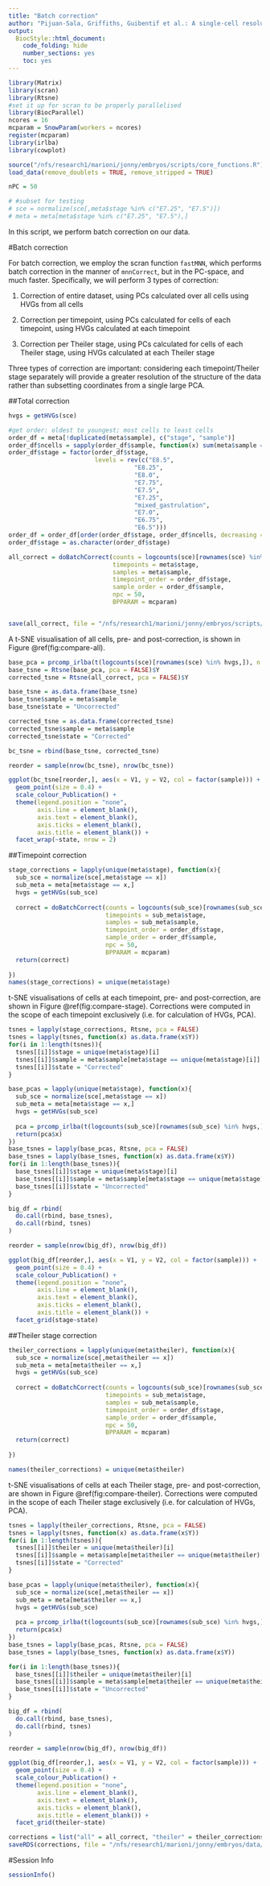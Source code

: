 ```yaml
---
title: "Batch correction"
author: "Pijuan-Sala, Griffiths, Guibentif et al.: A single-cell resolution molecular roadmap from mouse gastrulation to early organogenesis."
output:
  BiocStyle::html_document:
    code_folding: hide
    number_sections: yes
    toc: yes  
---
```



```r
library(Matrix)
library(scran)
library(Rtsne)
#set it up for scran to be properly parallelised
library(BiocParallel)
ncores = 16
mcparam = SnowParam(workers = ncores)
register(mcparam)
library(irlba)
library(cowplot)

source("/nfs/research1/marioni/jonny/embryos/scripts/core_functions.R")
load_data(remove_doublets = TRUE, remove_stripped = TRUE)

nPC = 50

# #subset for testing
# sce = normalize(sce[,meta$stage %in% c("E7.25", "E7.5")])
# meta = meta[meta$stage %in% c("E7.25", "E7.5"),]

```

In this script, we perform batch correction on our data.


#Batch correction

For batch correction, we employ the scran function `fastMNN`, which performs batch correction in the manner of `mnnCorrect`, but in the PC-space, and much faster. Specifically, we will perform 3 types of correction:

1. Correction of entire dataset, using PCs calculated over all cells using HVGs from all cells

2. Correction per timepoint, using PCs calculated for cells of each timepoint, using HVGs calculated at each timepoint

3. Correction per Theiler stage, using PCs calculated for cells of each Theiler stage, using HVGs calculated at each Theiler stage

Three types of correction are important: considering each timepoint/Theiler stage separately will provide a greater resolution of the structure of the data rather than subsetting coordinates from a single large PCA.

##Total correction

```r

hvgs = getHVGs(sce)

#get order: oldest to youngest; most cells to least cells
order_df = meta[!duplicated(meta$sample), c("stage", "sample")]
order_df$ncells = sapply(order_df$sample, function(x) sum(meta$sample == x))
order_df$stage = factor(order_df$stage, 
                        levels = rev(c("E8.5", 
                                   "E8.25", 
                                   "E8.0", 
                                   "E7.75", 
                                   "E7.5", 
                                   "E7.25", 
                                   "mixed_gastrulation", 
                                   "E7.0", 
                                   "E6.75", 
                                   "E6.5")))
order_df = order_df[order(order_df$stage, order_df$ncells, decreasing = TRUE),]
order_df$stage = as.character(order_df$stage)

all_correct = doBatchCorrect(counts = logcounts(sce)[rownames(sce) %in% hvgs,], 
                             timepoints = meta$stage, 
                             samples = meta$sample, 
                             timepoint_order = order_df$stage, 
                             sample_order = order_df$sample, 
                             npc = 50,
                             BPPARAM = mcparam)


save(all_correct, file = "/nfs/research1/marioni/jonny/embryos/scripts/batch_correct/all_correction.RData")

```

A t-SNE visualisation of all cells, pre- and post-correction, is shown in Figure \@ref(fig:compare-all).

```r

base_pca = prcomp_irlba(t(logcounts(sce)[rownames(sce) %in% hvgs,]), n = nPC)$x
base_tsne = Rtsne(base_pca, pca = FALSE)$Y
corrected_tsne = Rtsne(all_correct, pca = FALSE)$Y

base_tsne = as.data.frame(base_tsne)
base_tsne$sample = meta$sample
base_tsne$state = "Uncorrected"

corrected_tsne = as.data.frame(corrected_tsne)
corrected_tsne$sample = meta$sample
corrected_tsne$state = "Corrected"

bc_tsne = rbind(base_tsne, corrected_tsne)

reorder = sample(nrow(bc_tsne), nrow(bc_tsne))

ggplot(bc_tsne[reorder,], aes(x = V1, y = V2, col = factor(sample))) +
  geom_point(size = 0.4) +
  scale_colour_Publication() +
  theme(legend.position = "none",
        axis.line = element_blank(),
        axis.text = element_blank(),
        axis.ticks = element_blank(),
        axis.title = element_blank()) +
  facet_wrap(~state, nrow = 2)

```

##Timepoint correction


```r

stage_corrections = lapply(unique(meta$stage), function(x){
  sub_sce = normalize(sce[,meta$stage == x])
  sub_meta = meta[meta$stage == x,]
  hvgs = getHVGs(sub_sce)
  
  correct = doBatchCorrect(counts = logcounts(sub_sce)[rownames(sub_sce) %in% hvgs,], 
                           timepoints = sub_meta$stage, 
                           samples = sub_meta$sample, 
                           timepoint_order = order_df$stage, 
                           sample_order = order_df$sample, 
                           npc = 50,
                           BPPARAM = mcparam)
  return(correct)
  
})
names(stage_corrections) = unique(meta$stage)

```


t-SNE visualisations of cells at each timepoint, pre- and post-correction, are shown in Figure \@ref(fig:compare-stage). Corrections were computed in the scope of each timepoint exclusively (i.e. for calculation of HVGs, PCA).

```r

tsnes = lapply(stage_corrections, Rtsne, pca = FALSE)
tsnes = lapply(tsnes, function(x) as.data.frame(x$Y))
for(i in 1:length(tsnes)){
  tsnes[[i]]$stage = unique(meta$stage)[i]
  tsnes[[i]]$sample = meta$sample[meta$stage == unique(meta$stage)[i]]
  tsnes[[i]]$state = "Corrected"
}

base_pcas = lapply(unique(meta$stage), function(x){
  sub_sce = normalize(sce[,meta$stage == x])
  sub_meta = meta[meta$stage == x,]
  hvgs = getHVGs(sub_sce)
  
  pca = prcomp_irlba(t(logcounts(sub_sce)[rownames(sub_sce) %in% hvgs,]), n = nPC)
  return(pca$x)
})
base_tsnes = lapply(base_pcas, Rtsne, pca = FALSE)
base_tsnes = lapply(base_tsnes, function(x) as.data.frame(x$Y))
for(i in 1:length(base_tsnes)){
  base_tsnes[[i]]$stage = unique(meta$stage)[i]
  base_tsnes[[i]]$sample = meta$sample[meta$stage == unique(meta$stage)[i]]
  base_tsnes[[i]]$state = "Uncorrected"
}

big_df = rbind(
  do.call(rbind, base_tsnes),
  do.call(rbind, tsnes)
)

reorder = sample(nrow(big_df), nrow(big_df))

ggplot(big_df[reorder,], aes(x = V1, y = V2, col = factor(sample))) +
  geom_point(size = 0.4) +
  scale_colour_Publication() +
  theme(legend.position = "none",
        axis.line = element_blank(),
        axis.text = element_blank(),
        axis.ticks = element_blank(),
        axis.title = element_blank()) +
  facet_grid(stage~state)


```

##Theiler stage correction

```r

theiler_corrections = lapply(unique(meta$theiler), function(x){
  sub_sce = normalize(sce[,meta$theiler == x])
  sub_meta = meta[meta$theiler == x,]
  hvgs = getHVGs(sub_sce)
  
  correct = doBatchCorrect(counts = logcounts(sub_sce)[rownames(sub_sce) %in% hvgs,], 
                           timepoints = sub_meta$stage, 
                           samples = sub_meta$sample, 
                           timepoint_order = order_df$stage, 
                           sample_order = order_df$sample, 
                           npc = 50,
                           BPPARAM = mcparam)
  return(correct)
  
})

names(theiler_corrections) = unique(meta$theiler)


```

t-SNE visualisations of cells at each Theiler stage, pre- and post-correction, are shown in Figure \@ref(fig:compare-theiler). Corrections were computed in the scope of each Theiler stage exclusively (i.e. for calculation of HVGs, PCA).

```r

tsnes = lapply(theiler_corrections, Rtsne, pca = FALSE)
tsnes = lapply(tsnes, function(x) as.data.frame(x$Y))
for(i in 1:length(tsnes)){
  tsnes[[i]]$theiler = unique(meta$theiler)[i]
  tsnes[[i]]$sample = meta$sample[meta$theiler == unique(meta$theiler)[i]]
  tsnes[[i]]$state = "Corrected"
}

base_pcas = lapply(unique(meta$theiler), function(x){
  sub_sce = normalize(sce[,meta$theiler == x])
  sub_meta = meta[meta$theiler == x,]
  hvgs = getHVGs(sub_sce)
  
  pca = prcomp_irlba(t(logcounts(sub_sce)[rownames(sub_sce) %in% hvgs,]), n = nPC)
  return(pca$x)
})
base_tsnes = lapply(base_pcas, Rtsne, pca = FALSE)
base_tsnes = lapply(base_tsnes, function(x) as.data.frame(x$Y))

for(i in 1:length(base_tsnes)){
  base_tsnes[[i]]$theiler = unique(meta$theiler)[i]
  base_tsnes[[i]]$sample = meta$sample[meta$theiler == unique(meta$theiler)[i]]
  base_tsnes[[i]]$state = "Uncorrected"
}

big_df = rbind(
  do.call(rbind, base_tsnes),
  do.call(rbind, tsnes)
)

reorder = sample(nrow(big_df), nrow(big_df))

ggplot(big_df[reorder,], aes(x = V1, y = V2, col = factor(sample))) +
  geom_point(size = 0.4) +
  scale_colour_Publication() +
  theme(legend.position = "none",
        axis.line = element_blank(),
        axis.text = element_blank(),
        axis.ticks = element_blank(),
        axis.title = element_blank()) +
  facet_grid(theiler~state)


```

```r

corrections = list("all" = all_correct, "theiler" = theiler_corrections, "stage" = stage_corrections)
saveRDS(corrections, file = "/nfs/research1/marioni/jonny/embryos/data/corrected_pcas.rds")

```

#Session Info
```r
sessionInfo()
```
